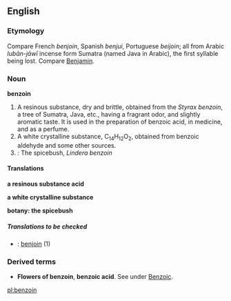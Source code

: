 : {{see|benzene}}

==English==

===Etymology===
Compare French ''benjoin'', Spanish ''benjui'', Portuguese ''beijoin''; all from Arabic ''lub&#257;n-j&#257;w&#299;'' incense form Sumatra (named Java in Arabic), the first syllable being lost. Compare [[Benjamin]].

===Noun===
'''benzoin'''

# A resinous substance, dry and brittle, obtained from the ''Styrax benzoin'', a tree of Sumatra, Java, etc., having a fragrant odor, and slightly aromatic taste. It is used in the preparation of benzoic acid, in medicine, and as a perfume.
#A white crystalline substance, C<sub>14</sub>H<sub>12</sub>O<sub>2</sub>, obtained from benzoic aldehyde and some other sources.
#''{{botany}}:'' The spicebush, ''Lindera benzoin''

====Translations====
'''a resinous substance acid'''
{{top}}
{{bottom}}

'''a white crystalline substance'''
{{top}}
{{bottom}}

'''botany: the spicebush'''
{{top}}
{{bottom}}

=====Translations to be checked=====
{{checktrans}}
*{{ttbc|French}}: [[benjoin]] {{m}} (1)

===Derived terms===
*'''Flowers of benzoin''', '''benzoic acid'''. See under [[Benzoic]].

[[pl:benzoin]]